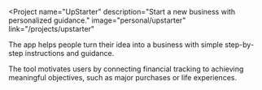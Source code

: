 
<Project
  name="UpStarter"
  description="Start a new business with personalized guidance."
  image="personal/upstarter"
  link="/projects/upstarter"
>
  The app helps people turn their idea into a business with simple step-by-step instructions and guidance.

  <Pills>
    <FlutterLogo />
    <DartLogo />
    <RemixLogo />
    <StrapiLogo />
    <PostgresLogo />
    <TypescriptLogo />
  </Pills>
</Project>
<Project
  name="Financial goals tracker"
  description="Achieve your goals thanks to purposeful saving."
  image="personal/financial-goals"
  link="/projects/financial-goals"
>
  The tool motivates users by connecting financial tracking to achieving meaningful objectives, such as major purchases
  or life experiences.

  <Pills>
    <RemixLogo />
    <PrismaLogo />
    <PostgresLogo />
    <TypescriptLogo />
    <PlaywrightLogo />
  </Pills>
</Project>
